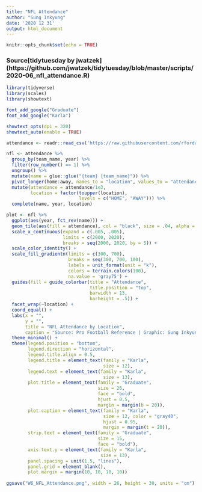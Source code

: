 ```yaml
---
title: "NFL Attendance"
author: "Sung Inkyung"
date: '2020 12 31'
output: html_document
---
```


```r
knitr::opts_chunk$set(echo = TRUE)
```
### Source[tidytuesday by jwatzek] (https://github.com/jwatzek/tidytuesday/blob/master/scripts/2020-06_nfl_attendance.R)
```r
library(tidyverse)
library(scales)
library(showtext)

font_add_google("Graduate")
font_add_google("Karla")

showtext_opts(dpi = 320)
showtext_auto(enable = TRUE)
```


```r
attendance <- readr::read_csv('https://raw.githubusercontent.com/rfordatascience/tidytuesday/master/data/2020/2020-02-04/attendance.csv')

```

```r
nfl <- attendance %>% 
  group_by(team_name, year) %>% 
  filter(row_number() == 1) %>% 
  ungroup() %>% 
  mutate(name = glue::glue("{team} {team_name}")) %>% 
  pivot_longer(home:away, names_to = "location", values_to = "attendance") %>% 
  mutate(attendance = attendance/1e3, 
         location = factor(toupper(location), 
                           levels = c("HOME", "AWAY"))) %>% 
  complete(name, year, location)

```


```r
plot <- nfl %>% 
  ggplot(aes(year, fct_rev(name))) +
  geom_tile(aes(fill = attendance), col = "black", size = .04, alpha = .8) +
  scale_x_continuous(expand = c(.005, .005),
                     limits = c(2000, 2020),
                     breaks = seq(2000, 2020, by = 5)) +
  scale_color_identity() +
  scale_fill_gradientn(limits = c(300, 700),
                       breaks = seq(300, 700, 100),
                       labels = unit_format(unit = "k"),
                       colors = terrain.colors(100),
                       na.value = 'gray75') +
  guides(fill = guide_colorbar(title = "Attendance",
                               title.position = "top", 
                               barwidth = 13,
                               barheight = .5)) +
  facet_wrap(~location) +
  coord_equal() +
  labs(x = "",
       y = "",
       title = "NFL Attendance by Location",
       caption = "Source: Pro Football Reference | Graphic: Sung Inkyung") +
  theme_minimal() +
  theme(legend.position = "bottom",
        legend.direction = "horizontal",
        legend.title.align = 0.5,
        legend.title = element_text(family = "Karla",
                                    size = 12),
        legend.text = element_text(family = "Karla",
                                    size = 13),
        plot.title = element_text(family = "Graduate",
                                  size = 26,
                                  face = "bold",
                                  hjust = 0.5,
                                  margin = margin(b = 20)),
        plot.caption = element_text(family = "Karla",
                                    size = 12, color = "gray40",
                                    hjust = 0.95,
                                    margin = margin(t = 20)),
        strip.text = element_text(family = "Graduate",
                                  size = 15,
                                  face = "bold"),
        axis.text.y = element_text(family = "Karla",
                                   size = 13),
        panel.spacing = unit(1.5, "lines"),
        panel.grid = element_blank(),
        plot.margin = margin(10, 10, 10, 10))
  
ggsave("W6_NFL_Attendance.png", width = 26, height = 30, units = "cm")
```
